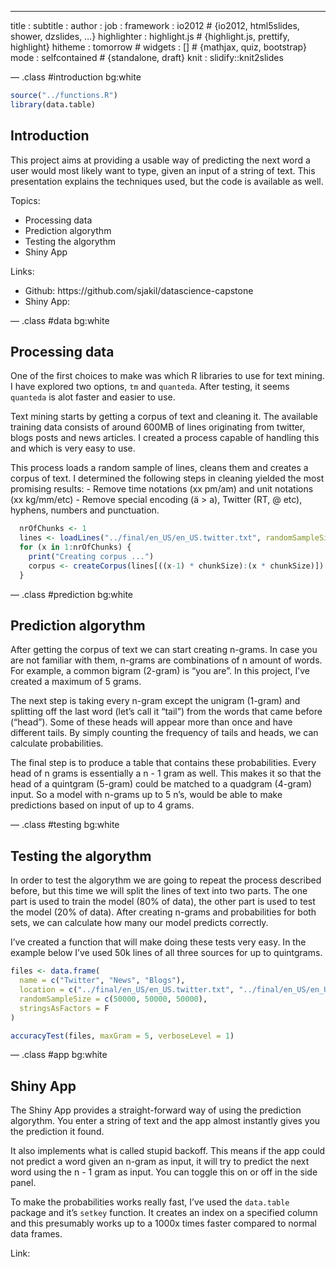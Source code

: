 ---
title       : 
subtitle    : 
author      : 
job         : 
framework   : io2012        # {io2012, html5slides, shower, dzslides, ...}
highlighter : highlight.js  # {highlight.js, prettify, highlight}
hitheme     : tomorrow      # 
widgets     : []            # {mathjax, quiz, bootstrap}
mode        : selfcontained # {standalone, draft}
knit        : slidify::knit2slides

--- .class #introduction bg:white


```r
source("../functions.R")
library(data.table)
```

## Introduction

This project aims at providing a usable way of predicting the next word a user would most likely want to type, given an input of a string of text. This presentation explains the techniques used, but the code is available as well.

Topics:

- Processing data
- Prediction algorythm
- Testing the algorythm
- Shiny App

Links:

- Github: https://github.com/sjakil/datascience-capstone
- Shiny App: 



--- .class #data bg:white

## Processing data

One of the first choices to make was which R libraries to use for text mining. I have explored two options, `tm` and `quanteda`. After testing, it seems `quanteda` is alot faster and easier to use.

Text mining starts by getting a corpus of text and cleaning it. The available training data consists of around 600MB of lines originating from twitter, blogs posts and news articles. I created a process capable of handling this and which is very easy to use. 

This process loads a random sample of lines, cleans them and creates a corpus of text. I determined the following steps in cleaning yielded the most promising results:
- Remove time notations (xx pm/am) and unit notations (xx kg/mm/etc)
- Remove special encoding (ä > a), Twitter (RT, @ etc), hyphens, numbers and punctuation.

```r
  nrOfChunks <- 1
  lines <- loadLines("../final/en_US/en_US.twitter.txt", randomSampleSize = 10000)
  for (x in 1:nrOfChunks) {
    print("Creating corpus ...")
    corpus <- createCorpus(lines[((x-1) * chunkSize):(x * chunkSize)])
  }
```

--- .class #prediction bg:white

## Prediction algorythm

After getting the corpus of text we can start creating n-grams. In case you are not familiar with them, n-grams are combinations of n amount of words. For example, a common bigram (2-gram) is "you are". In this project, I've created a maximum of 5 grams.

The next step is taking every n-gram except the unigram (1-gram) and splitting off the last word (let's call it "tail") from the words that came before ("head"). Some of these heads will appear more than once and have different tails. By simply counting the frequency of tails and heads, we can calculate probabilities.

The final step is to produce a table that contains these probabilities. Every head of n grams is essentially a n - 1 gram as well. This makes it so that the head of a quintgram (5-gram) could be matched to a quadgram (4-gram) input. So  a model with n-grams up to 5 n's, would be able to make predictions based on input of up to 4 grams.


--- .class #testing bg:white

## Testing the algorythm

In order to test the algorythm we are going to repeat the process described before, but this time we will split the lines of text into two parts. The one part is used to train the model (80% of data), the other part is used to test the model (20% of data). After creating n-grams and probabilities for both sets, we can calculate how many our model predicts correctly.

I've created a function that will make doing these tests very easy. In the example below I've used 50k lines of all three sources for up to quintgrams.

```r
files <- data.frame(
  name = c("Twitter", "News", "Blogs"),
  location = c("../final/en_US/en_US.twitter.txt", "../final/en_US/en_US.news.txt", "../final/en_US/en_US.blogs.txt"),
  randomSampleSize = c(50000, 50000, 50000),
  stringsAsFactors = F
)
```
```r
accuracyTest(files, maxGram = 5, verboseLevel = 1)
```

--- .class #app bg:white

## Shiny App

The Shiny App provides a straight-forward way of using the prediction algorythm. You enter a string of text and the app almost instantly gives you the prediction it found.

It also implements what is called stupid backoff. This means if the app could not predict a word given an n-gram as input, it will try to predict the next word using the n - 1 gram as input. You can toggle this on or off in the side panel.

To make the probabilities works really fast, I've used the `data.table` package and it's `setkey` function. It creates an index on a specified column and this presumably works up to a 1000x times faster compared to normal data frames.

Link: